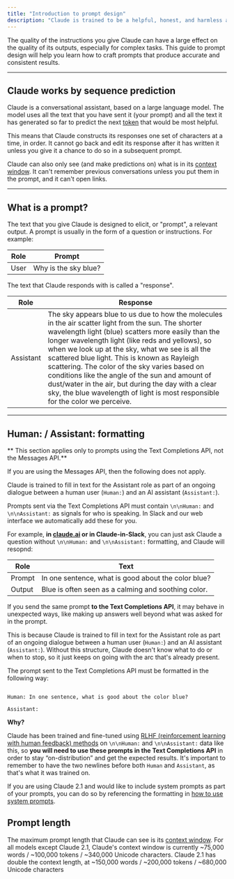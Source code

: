 ```yaml
---
title: "Introduction to prompt design"
description: "Claude is trained to be a helpful, honest, and harmless assistant. It is used to speaking in _dialogue_ and you can instruct it in regular English."
---
```


The quality of the instructions you give Claude can have a large effect on the quality of its outputs, especially for complex tasks. This guide to prompt design will help you learn how to craft prompts that produce accurate and consistent results.

---

## Claude works by sequence prediction

Claude is a conversational assistant, based on a large language model. The model uses all the text that you have sent it (your prompt) and all the text it has generated so far to predict the next [token](/claude/docs/glossary#tokens) that would be most helpful. 

This means that Claude constructs its responses one set of characters at a time, in order. It cannot go back and edit its response after it has written it unless you give it a chance to do so in a subsequent prompt.

Claude can also only see (and make predictions on) what is in its [context window](/claude/docs/glossary#context-window). It can't remember previous conversations unless you put them in the prompt, and it can't open links.

---

## What is a prompt?

The text that you give Claude is designed to elicit, or "prompt", a relevant output. A prompt is usually in the form of a question or instructions. For example:

| Role | Prompt               |
| ---- | -------------------- |
| User | Why is the sky blue? |

The text that Claude responds with is called a "response".

| Role      | Response                                                                                                                                                                                                                                                                                                                                                                                                                                                                                                                                                        |
| --------- | --------------------------------------------------------------------------------------------------------------------------------------------------------------------------------------------------------------------------------------------------------------------------------------------------------------------------------------------------------------------------------------------------------------------------------------------------------------------------------------------------------------------------------------------------------------- |
| Assistant | The sky appears blue to us due to how the molecules in the air scatter light from the sun. The shorter wavelength light (blue) scatters more easily than the longer wavelength light (like reds and yellows), so when we look up at the sky, what we see is all the scattered blue light. This is known as Rayleigh scattering. The color of the sky varies based on conditions like the angle of the sun and amount of dust/water in the air, but during the day with a clear sky, the blue wavelength of light is most responsible for the color we perceive. |

---

## Human: / Assistant: formatting

<Warning>
 
** This section applies only to prompts using the Text Completions API, not the Messages API.** 

 If you are using the Messages API, then the following does not apply.
</Warning>

Claude is trained to fill in text for the Assistant role as part of an ongoing dialogue between a human user (`Human:`) and an AI assistant (`Assistant:`). 

Prompts sent via the Text Completions API must contain `\n\nHuman:` and `\n\nAssistant:` as signals for who is speaking. In Slack and our web interface we automatically add these for you.

For example, **in [claude.ai](https://claude.ai/) or in Claude-in-Slack**, you can just ask Claude a question without `\n\nHuman:` and `\n\nAssistant:` formatting, and Claude will resopnd:

| Role   | Text                                                |
| ------ | --------------------------------------------------- |
| Prompt | In one sentence, what is good about the color blue? |
| Output | Blue is often seen as a calming and soothing color. |

If you send the same prompt **to the Text Completions API**, it may behave in unexpected ways, like making up answers well beyond what was asked for in the prompt. 

This is because Claude is trained to fill in text for the Assistant role as part of an ongoing dialogue between a human user (`Human:`) and an AI assistant (`Assistant:`). Without this structure, Claude doesn't know what to do or when to stop, so it just keeps on going with the arc that's already present.

The prompt sent to the Text Completions API must be formatted in the following way:

```check Prompt for API

Human: In one sentence, what is good about the color blue?

Assistant:
```

<Check>

**Why?**

Claude has been trained and fine-tuned using [RLHF (reinforcement learning with human feedback) methods](https://github.com/anthropics/hh-rlhf) on `\n\nHuman:` and `\n\nAssistant:` data like this, so **you will need to use these prompts in the Text Completions API** in order to stay “on-distribution” and get the expected results. It's important to remember to have the two newlines before both `Human` and `Assistant`, as that's what it was trained on.
</Check>

If you are using Claude 2.1 and would like to include system prompts as part of your prompts, you can do so by referencing the formatting in [how to use system prompts](/claude/docs/how-to-use-system-prompts).
## Prompt length

The maximum prompt length that Claude can see is its [context window](/claude/docs/glossary#context-window). For all models except Claude 2.1, Claude's context window is currently \~75,000 words / \~100,000 tokens / \~340,000 Unicode characters. Claude 2.1 has double the context length, at \~150,000 words / \~200,000 tokens / \~680,000 Unicode characters